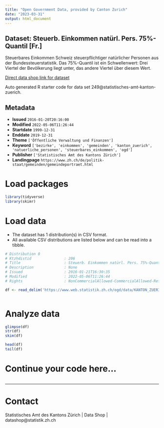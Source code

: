 ```yaml
---
title: "Open Government Data, provided by Canton Zurich"
date: "2023-03-31"
output: html_document
---
```


## Dataset: Steuerb. Einkommen natürl. Pers. 75%-Quantil [Fr.]

Steuerbares Einkommen Schweiz steuerpflichtiger natürlicher Personen aus der Bundessteuerstatistik. Das 75%-Quantil ist ein Schwellenwert: Drei Viertel der Bevölkerung liegt unter, das andere Viertel über diesem Wert.

[Direct data shop link for dataset](https://www.zh.ch/de/politik-staat/opendata.zhweb-noredirect.zhweb-cache.html#/datasets/249@statistisches-amt-kanton-zuerich)

Auto generated R starter code for data set 249@statistisches-amt-kanton-zuerich.

## Metadata

- **Issued** `2016-01-20T20:16:00`
- **Modified** `2022-05-06T11:26:44`
- **Startdate** `1999-12-31`
- **Enddate** `2019-12-31`
- **Theme** `['Öffentliche Verwaltung und Finanzen']`
- **Keyword** `['bezirke', 'einkommen', 'gemeinden', 'kanton_zuerich', 'natuerliche_personen', 'steuerbares_einkommen', 'ogd']`
- **Publisher** `['Statistisches Amt des Kantons Zürich']`
- **Landingpage** `https://www.zh.ch/de/politik-staat/gemeinden/gemeindeportraet.html`


# Load packages

```r

library(tidyverse)
library(skimr)

```

# Load data

-   The dataset has 1 distribution(s) in CSV format.
-   All available CSV distributions are listed below and can be read into a tibble.

```r

# Distribution 0
# Ktzhdistid               : 206
# Title                    : Steuerb. Einkommen natürl. Pers. 75%-Quantil [Fr.]
# Description              : None
# Issued                   : 2016-01-21T16:30:35
# Modified                 : 2022-05-06T11:26:44
# Rights                   : NonCommercialAllowed-CommercialAllowed-ReferenceRequired

df <- read_delim('https://www.web.statistik.zh.ch/ogd/data/KANTON_ZUERICH_318.csv')



```

# Analyze data

```r

glimpse(df)
str(df)
skim(df)

head(df)
tail(df)

```

# Continue your code here...

```r

```

------------------------------------------------------------------------

# Contact

Statistisches Amt des Kantons Zürich | Data Shop | datashop@statistik.zh.ch
